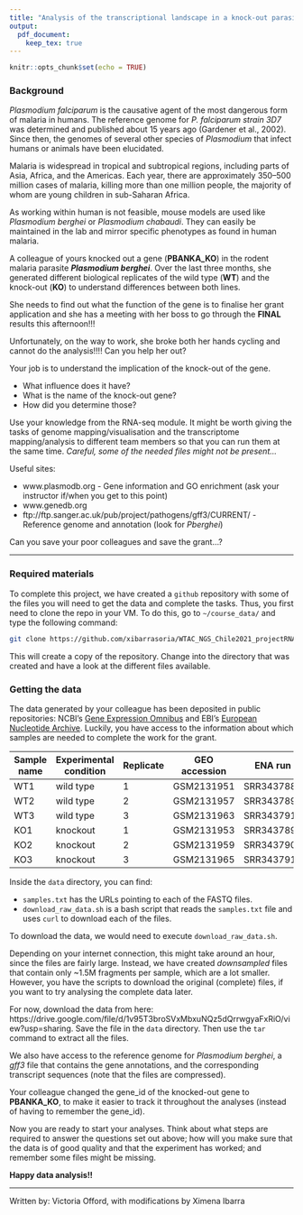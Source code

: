 ```yaml
---
title: "Analysis of the transcriptional landscape in a knock-out parasite"
output:
  pdf_document:
    keep_tex: true
---
```


```r
knitr::opts_chunk$set(echo = TRUE)
```

### Background

*Plasmodium falciparum* is the causative agent of the most dangerous form of malaria in humans. The reference genome for *P. falciparum strain 3D7* was determined and published about 15 years ago (Gardener et al., 2002). Since then, the genomes of several other species of *Plasmodium* that infect humans or animals have been elucidated.

Malaria is widespread in tropical and subtropical regions, including parts of Asia, Africa, and the Americas. Each year, there are approximately 350–500 million cases of malaria, killing more than one million people, the majority of whom are young children in sub-Saharan Africa.

As working within human is not feasible, mouse models are used like *Plasmodium berghei* or *Plasmodium chabaudi*. They can easily be maintained in the lab and mirror specific phenotypes as found in human malaria.

A colleague of yours knocked out a gene (**PBANKA_KO**) in the rodent malaria parasite ***Plasmodium berghei***. Over the last three months, she generated different biological replicates of the wild type (**WT**) and the knock-out (**KO**) to understand differences between both lines.

She needs to find out what the function of the gene is to finalise her grant application and she has a meeting with her boss to go through the **FINAL** results this afternoon!!!

Unfortunately, on the way to work, she broke both her hands cycling and cannot do the analysis!!!! Can you help her out?

Your job is to understand the implication of the knock-out of the gene.

- What influence does it have?
- What is the name of the knock-out gene?
- How did you determine those?

Use your knowledge from the RNA-seq module. It might be worth giving the tasks of genome mapping/visualisation and the transcriptome mapping/analysis to different team members so that you can run them at the same time. *Careful, some of the needed files might not be present...*

Useful sites:

- www.plasmodb.org - Gene information and GO enrichment (ask your instructor if/when you get to this point)
- www.genedb.org
- ftp://ftp.sanger.ac.uk/pub/project/pathogens/gff3/CURRENT/ - Reference genome and annotation (look for *Pberghei*)

Can you save your poor colleagues and save the grant...?

----

### Required materials

To complete this project, we have created a `github` repository with some of the files you will need to get the data and complete the tasks. Thus, you first need to clone the repo in your VM. To do this, go to `~/course_data/` and type the following command:

```bash
git clone https://github.com/xibarrasoria/WTAC_NGS_Chile2021_projectRNAseq_1b.git
```

This will create a copy of the repository. Change into the directory that was created and have a look at the different files available.

### Getting the data

The data generated by your colleague has been deposited in public repositories: NCBI's [Gene Expression Omnibus](https://www.ncbi.nlm.nih.gov/geo/) and EBI's [European Nucleotide Archive](https://www.ebi.ac.uk/ena/browser/home). Luckily, you have access to the information about which samples are needed to complete the work for the grant.

|Sample name|Experimental condition|Replicate|GEO accession|ENA run   |
|-----------|----------------------|---------|-------------|----------|
|WT1        |wild type             |1        |GSM2131951   |SRR3437887|
|WT2        |wild type             |2        |GSM2131957   |SRR3437899|
|WT3        |wild type             |3        |GSM2131963   |SRR3437911|
|KO1        |knockout              |1        |GSM2131953   |SRR3437891|
|KO2        |knockout              |2        |GSM2131959   |SRR3437903|
|KO3        |knockout              |3        |GSM2131965   |SRR3437915|

Inside the `data` directory, you can find:

- `samples.txt` has the URLs pointing to each of the FASTQ files.
- `download_raw_data.sh` is a bash script that reads the `samples.txt` file and uses `curl` to download each of the files. 

To download the data, we would need to execute `download_raw_data.sh`. 

Depending on your internet connection, this might take around an hour, since the files are fairly large. Instead, we have created *downsampled* files that contain only ~1.5M fragments per sample, which are a lot smaller. However, you have the scripts to download the original (complete) files, if you want to try analysing the complete data later.

For now, download the data from here: https://drive.google.com/file/d/1v95T3broSVxMbxuNQz5dQrrwgyaFxRiO/view?usp=sharing. Save the file in the `data` directory. Then use the `tar` command to extract all the files.

We also have access to the reference genome for *Plasmodium berghei*, a *gff3* file that contains the gene annotations, and the corresponding transcript sequences (note that the files are compressed). 

Your colleague changed the gene_id of the knocked-out gene to **PBANKA_KO**, to make it easier to track it throughout the analyses (instead of having to remember the gene_id). 

Now you are ready to start your analyses. Think about what steps are required to answer the questions set out above; how will you make sure that the data is of good quality and that the experiment has worked; and remember some files might be missing.

**Happy data analysis!!**

------

Written by: Victoria Offord, with modifications by Ximena Ibarra





